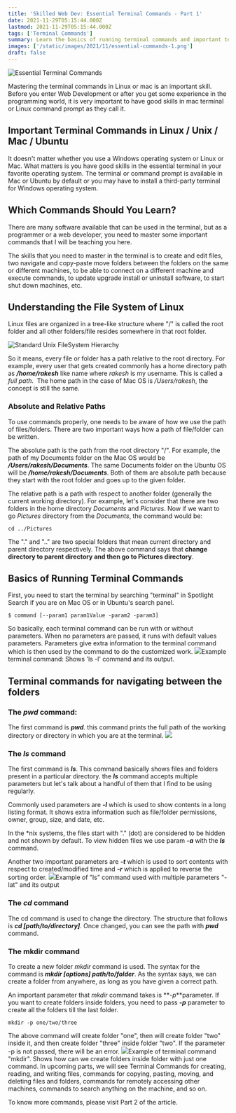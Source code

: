 ```yaml
---
title: 'Skilled Web Dev: Essential Terminal Commands - Part 1'
date: 2021-11-29T05:15:44.000Z
lastmod: 2021-11-29T05:15:44.000Z
tags: ['Terminal Commands']
summary: Learn the basics of running terminal commands and important terminal commands to navigate between the folders in your machine in Part 1.
images: ['/static/images/2021/11/essential-commands-1.png']
draft: false
---
```


![Essential Terminal Commands](/static/images/2021/11/essential-commands-1.png)

Mastering the terminal commands in Linux or mac is an important skill. Before you enter Web Development or after you get some experience in the programming world, it is very important to have good skills in mac terminal or Linux command prompt as they call it.

## Important Terminal Commands in Linux / Unix / Mac / Ubuntu

It doesn't matter whether you use a Windows operating system or Linux or Mac. What matters is you have good skills in the essential terminal in your favorite operating system. The terminal or command prompt is available in Mac or Ubuntu by default or you may have to install a third-party terminal for Windows operating system.

## Which Commands Should You Learn?

There are many software available that can be used in the terminal, but as a programmer or a web developer, you need to master some important commands that I will be teaching you here.

The skills that you need to master in the terminal is to create and edit files, two navigate and copy-paste move folders between the folders on the same or different machines, to be able to connect on a different machine and execute commands, to update upgrade install or uninstall software, to start shut down machines, etc.

## Understanding the File System of Linux

Linux files are organized in a tree-like structure where "/" is called the root folder and all other folders/file resides somewhere in that root folder.

![Standard Unix FileSystem Hierarchy](/static/images/2021/11/Standard-unix-filesystem-hierarchy.png)

So it means, every file or folder has a path relative to the root directory. For example, every user that gets created commonly has a home directory path as **_/home/rakesh_** like name where _rakesh_ is my username. This is called a _full path_.  The home path in the case of Mac OS is _/Users/rakesh_, the concept is still the same.

### Absolute and Relative Paths

To use commands properly, one needs to be aware of how we use the path of files/folders. There are two important ways how a path of file/folder can be written.

The absolute path is the path from the root directory "/". For example, the path of my Documents folder on the Mac OS would be **_/Users/rakesh/Documents_**. The same Documents folder on the Ubuntu OS will be **_/home/rakesh/Documents_**. Both of them are absolute path because they start with the root folder and goes up to the given folder.

The relative path is a path with respect to another folder (generally the current working directory). For example, let's consider that there are two folders in the home directory _Documents_ and _Pictures_. Now if we want to go _Pictures_ directory from the _Documents_, the command would be:

    cd ../Pictures

The "." and ".." are two special folders that mean current directory and parent directory respectively. The above command says that **change directory to parent directory and then go to Pictures directory**.

## Basics of Running Terminal Commands

First, you need to start the terminal by searching "terminal" in Spotlight Search if you are on Mac OS or in Ubuntu's search panel.

    $ command [--param1 param1Value -param2 -param3]

So basically, each terminal command can be run with or without parameters. When no parameters are passed, it runs with default values parameters. Parameters give extra information to the terminal command which is then used by the command to do the customized work.
![](/static/images/2021/11/image-1.png)Example terminal command: Shows 'ls -l' command and its output.

## Terminal commands for navigating between the folders

### The _pwd_ command:

The first command is **_pwd_**. this command prints the full path of the working directory or directory in which you are at the terminal.
![](/static/images/2021/11/image-2.png)

### The **_ls_** command

The first command is **_ls_**. This command basically shows files and folders present in a particular directory. the **_ls_** command accepts multiple parameters but let's talk about a handful of them that I find to be using regularly.

Commonly used parameters are **_-l_** which is used to show contents in a long listing format. It shows extra information such as file/folder permissions, owner, group, size, and date, etc.

In the \*nix systems, the files start with "." (dot) are considered to be hidden and not shown by default. To view hidden files we use param **_-a_** with the **_ls_** command.

Another two important parameters are **_-t_** which is used to sort contents with respect to created/modified time and **_-r_** which is applied to reverse the sorting order.
![](/static/images/2021/11/image-4.png)Example of "ls" command used with multiple parameters "-lat" and its output

### The **_cd_** command

The cd command is used to change the directory. The structure that follows is **_cd [path/to/directory]_**. Once changed, you can see the path with **_pwd_** command.

### The mkdir command

To create a new folder _mkdir_ command is used. The syntax for the command is **_mkdir [options] path/to/folder_**. As the syntax says, we can create a folder from anywhere, as long as you have given a correct path.

An important parameter that _mkdir_ command takes is **_-p_**parameter. If you want to create folders inside folders, you need to pass **_-p_** parameter to create all the folders till the last folder.

    mkdir -p one/two/three

The above command will create folder "one", then will create folder "two" inside it, and then create folder "three" inside folder "two". If the parameter -p is not passed, there will be an error.
![](/static/images/2021/11/image-5.png)Example of terminal command "mkdir". Shows how can we create folders inside folder with just one command.
In upcoming parts, we will see Terminal Commands for creating, reading, and writing files, commands for copying, pasting, moving, and deleting files and folders, commands for remotely accessing other machines, commands to search anything on the machine, and so on.

To know more commands, please visit Part 2 of the article.
